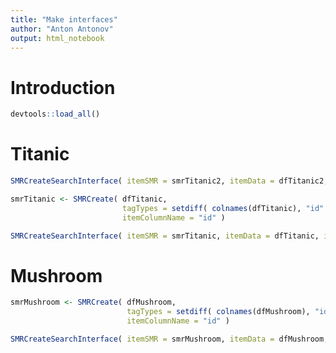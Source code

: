 ```yaml
---
title: "Make interfaces"
author: "Anton Antonov"
output: html_notebook
---
```



# Introduction

```r
devtools::load_all()
```

# Titanic

```r
SMRCreateSearchInterface( itemSMR = smrTitanic2, itemData = dfTitanic2, itemDataIDColName = "id", searchColName = "id" )
```


```r
smrTitanic <- SMRCreate( dfTitanic, 
                         tagTypes = setdiff( colnames(dfTitanic), "id" ), 
                         itemColumnName = "id" )
```


```r
SMRCreateSearchInterface( itemSMR = smrTitanic, itemData = dfTitanic, itemDataIDColName = "id", searchColName = "id", itemListIDsSplitPattern = " " )
```

# Mushroom


```r
smrMushroom <- SMRCreate( dfMushroom, 
                          tagTypes = setdiff( colnames(dfMushroom), "id" ), 
                          itemColumnName = "id" )
```

```r
SMRCreateSearchInterface( itemSMR = smrMushroom, itemData = dfMushroom, itemDataIDColName = "id", searchColName = "id", itemListIDsSplitPattern = "\\W" )
```